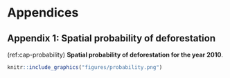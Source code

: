 # Appendices

## Appendix 1: Spatial probability of deforestation

(ref:cap-probability) **Spatial probability of deforestation for the year 2010**.

```r
knitr::include_graphics("figures/probability.png")
```


\newpage
